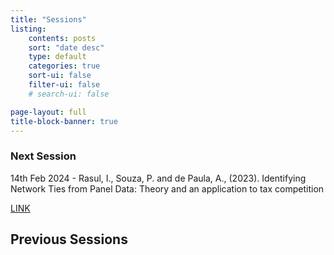 ```yaml
---
title: "Sessions"
listing:
    contents: posts
    sort: "date desc"
    type: default
    categories: true 
    sort-ui: false 
    filter-ui: false
    # search-ui: false

page-layout: full 
title-block-banner: true
---
```


### Next Session
14th Feb 2024 - Rasul, I., Souza, P. and de Paula, A., (2023). Identifying Network Ties from Panel Data: Theory and an application to tax competition

[LINK](https://browse.arxiv.org/pdf/1910.07452.pdf)  

## Previous Sessions
